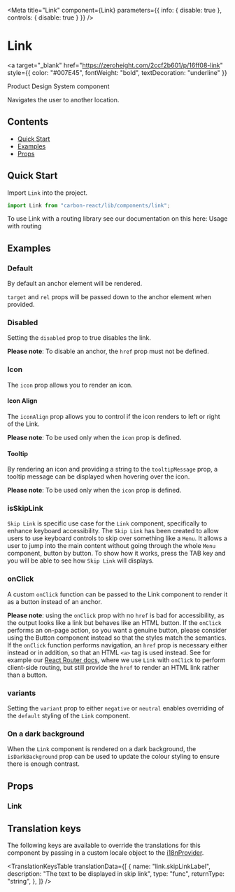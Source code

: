 

<Meta
  title="Link"
  component={Link}
  parameters={{ info: { disable: true }, controls: { disable: true } }}
/>

# Link

<a
  target="_blank"
  href="https://zeroheight.com/2ccf2b601/p/16ff08-link"
  style={{ color: "#007E45", fontWeight: "bold", textDecoration: "underline" }}
>
  Product Design System component
</a>

Navigates the user to another location.

## Contents

- [Quick Start](#quick-start)
- [Examples](#examples)
- [Props](#props)

## Quick Start

Import `Link` into the project.

```javascript
import Link from "carbon-react/lib/components/link";
```

To use Link with a routing library see our documentation on this here: <Link href="https://carbon.sage.com/?path=/docs/documentation-usage-with-routing--page"
    target="_blank"
    rel="noreferrer noopener">Usage with routing</Link>

## Examples

### Default

By default an anchor element will be rendered.

`target` and `rel` props will be passed down to the anchor element when provided.

<Canvas>
  <Story name="default" story={stories.DefaultStory} />
</Canvas>

### Disabled

Setting the `disabled` prop to true disables the link.

**Please note**: To disable an anchor, the `href` prop must not be defined.

<Canvas>
  <Story name="with disabled" story={stories.WithDisabled} />
</Canvas>

### Icon

The `icon` prop allows you to render an icon.

<Canvas>
  <Story name="with icon" story={stories.WithIcon} />
</Canvas>

#### Icon Align

The `iconAlign` prop allows you to control if the icon renders to left or right of the Link.

**Please note**: To be used only when the `icon` prop is defined.

<Canvas>
  <Story name="with iconAlign" story={stories.WithIconAlign} />
</Canvas>

#### Tooltip

By rendering an icon and providing a string to the `tooltipMessage` prop, a tooltip message can be displayed when hovering over the icon.

**Please note**: To be used only when the `icon` prop is defined.

<Canvas>
  <Story name="with tooltip" story={stories.WithTooltip} />
</Canvas>

### isSkipLink

`Skip Link` is specific use case for the `Link` component, specifically to enhance keyboard accessibility.
The `Skip Link` has been created to allow users to use keyboard controls to skip over something like a `Menu`.
It allows a user to jump into the main content without going through the whole `Menu` component, button by button.
To show how it works, press the TAB key and you will be able to see how `Skip Link` will displays.

<Canvas>
  <Story name="with isSkipLink" story={stories.WithIsSkipLink} />
</Canvas>

### onClick

A custom `onClick` function can be passed to the Link component to render it as a button instead of an anchor.

**Please note**: using the `onClick` prop with no `href` is bad for accessibility, as the output looks like a link but behaves like an HTML button.
If the `onClick` performs an on-page action, so you want a genuine button, please consider using the <LinkTo kind="Button" story="primary">Button component</LinkTo>
instead so that the styles match the semantics. If the `onClick` function performs navigation, an `href` prop is necessary either instead or in addition, so that an
HTML `<a>` tag is used instead. See for example our [React Router docs](?path=/docs/documentation-usage-with-routing--page), where we use `Link` with `onClick` to
perform client-side routing, but still provide the `href` to render an HTML link rather than a button.

<Canvas>
  <Story name="with onClick" story={stories.WithOnClick} />
</Canvas>

### variants

Setting the `variant` prop to either `negative` or `neutral` enables overriding of the `default` styling of the `Link` component.

<Canvas>
  <Story name="variants" story={stories.Variants} />
</Canvas>

### On a dark background

When the `Link` component is rendered on a dark background, the `isDarkBackground` prop can be used to update the colour styling
to ensure there is enough contrast.

<Canvas>
  <Story name="on a dark background" story={stories.OnADarkBackground} />
</Canvas>

## Props

### Link

<ArgsTable of={Link} />

## Translation keys

The following keys are available to override the translations for this component by passing in a custom locale object
to the [i18nProvider](https://carbon.sage.com/?path=/story/documentation-i18n--page).

<TranslationKeysTable
  translationData={[
    {
      name: "link.skipLinkLabel",
      description: "The text to be displayed in skip link",
      type: "func",
      returnType: "string",
    },
  ]}
/>
